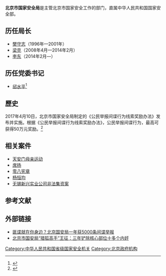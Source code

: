 {{Infobox PRCG
|机构名称=北京市国家安全局
|标志1=Red star.svg
|标志1说明=[[印章|印章]][[s:国务院关于国家行政机关和企业事业单位社会团体印章管理的规定|规定]]：[[直径|直径]]?厘米，中央刊[[五角星|五角星]]。
|成立时间=
|上级机构=[[中华人民共和国国家安全部|中华人民共和国国家安全部]]
|机构类型=国家安全部垂直管理机构
|行政级别=正地厅级
|地址1=[[北京市|北京市]][[丰台区|丰台区]][[方庄|方庄]]蒲黄渝
|网站=
|网址=
|image1 = Beijing Municipal Public Security Bureau (20210517120349).jpg
|caption1 = 北京市国家安全局在前门东大街9号[[北京市公安局|北京市公安局]]大院挂牌
}}

'''北京市国家安全局'''是主管北京市国家安全工作的部门，直属中华人民共和国国家安全部。

==历任局长==
*[[樊守志|樊守志]]（1996年—2001年）
*[[梁克|梁克]]（2008年4月—2014年2月）
*[[李东|李东]]（2014年2月—）

==历任党委书记==
*[[邱水平|邱水平]]<ref name="ft">{{cite news |author1=Yuan Yang |title=Noam Chomsky joins academics boycotting China Marxism conferences |url=https://www.ft.com/content/68dea512-f21f-11e8-ae55-df4bf40f9d0d |accessdate=2020-10-23 |work=金融时报 |date=2018-11-28 |location=北京 |archive-date=2022-03-11 |archive-url=https://web.archive.org/web/20220311050456/https://www.ft.com/content/68dea512-f21f-11e8-ae55-df4bf40f9d0d }}</ref>

==歷史==
2017年4月10日，北京市国家安全局制定的《公民举报间谍行为线索奖励办法》发布并实施。根据《公民举报间谍行为线索奖励办法》，公民举报间谍行为，最高可获得50万元奖励。<ref>{{cite news |title=北京国安局：举报间谍行为最高奖励50万元 2017-04-10 16:46:43 来源： 中国新闻网 |url=http://www.xinhuanet.com/politics/2017-04/10/c_1120782802.htm |accessdate=2022-04-19 |archive-date=2022-04-19 |archive-url=https://web.archive.org/web/20220419134918/http://www.xinhuanet.com//politics/2017-04/10/c_1120782802.htm }}</ref>
==相关案件==
*[[天安门母亲运动|天安门母亲运动]]
*[[席扬|席扬]]
*[[零八宪章|零八宪章]]
*[[杨恒均|杨恒均]]
*[[无锡新兴实业公司非法集资案|无锡新兴实业公司非法集资案]]

== 参考文献 ==
{{Reflist}}

== 外部链接 ==
*[https://www.voachinese.com/a/beijing-spy-hotline-20180412/4345273.html  匪谍就在你身边？北京国安局一年获5000条间谍举报]{{Wayback|url=https://www.voachinese.com/a/beijing-spy-hotline-20180412/4345273.html |date=20200712094016 }}
*[https://www.thepaper.cn/newsDetail_forward_1457153  北京市国安局“猎狐高手”王征：三年铲除核心部位十多个内奸]{{Wayback|url=https://www.thepaper.cn/newsDetail_forward_1457153 |date=20200709135250 }}

[[Category:中华人民共和国省级国家安全机关|Category:中华人民共和国省级国家安全机关]]
[[Category:北京政府机构|Category:北京政府机构]]